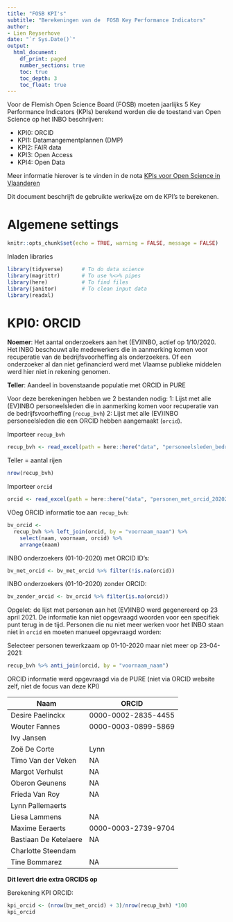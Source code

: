 ```yaml
---
title: "FOSB KPI's"
subtitle: "Berekeningen van de  FOSB Key Performance Indicators"
author:
- Lien Reyserhove
date: "`r Sys.Date()`"
output:
  html_document:
    df_print: paged
    number_sections: true
    toc: true
    toc_depth: 3
    toc_float: true
---
```


Voor de Flemish Open Science Board (FOSB) moeten jaarlijks 5 Key Performance Indicators (KPIs) berekend worden die de toestand van Open Science op het INBO beschrijven:

- KPI0: ORCID
- KPI1: Datamangementplannen (DMP)
- KPI2: FAIR data
- KPI3: Open Access
- KPI4: Open Data

Meer informatie hierover is te vinden in de nota [KPIs voor Open Science in Vlaanderen](https://www.ewi-vlaanderen.be/sites/default/files/bestanden/5fc5f512b328e9000c0007f3.pdf)

Dit document beschrijft de gebruikte werkwijze om de KPI's te berekenen.

# Algemene settings

```r
knitr::opts_chunk$set(echo = TRUE, warning = FALSE, message = FALSE)
```

Inladen libraries

```r
library(tidyverse)      # To do data science
library(magrittr)       # To use %<>% pipes
library(here)           # To find files
library(janitor)        # To clean input data
library(readxl)
```

# KPI0: ORCID

**Noemer**: Het aantal onderzoekers aan het (EV)INBO, actief op 1/10/2020. Het INBO beschouwt alle medewerkers die in aanmerking komen voor recuperatie van de bedrijfsvoorheffing als onderzoekers. Of een onderzoeker al dan niet gefinancierd werd met Vlaamse publieke middelen werd hier niet in rekening genomen. 

**Teller**: Aandeel in bovenstaande populatie met ORCID in PURE

Voor deze berekeningen hebben we 2 bestanden nodig:
1: Lijst met alle (EV)INBO personeelsleden die in aanmerking komen voor recuperatie van de bedrijfsvoorheffing (`recup_bvh`)
2: Lijst met alle (EV)INBO personeelsleden die een ORCID hebben aangemaakt (`orcid`).

Importeer `recup_bvh`

```r
recup_bvh <- read_excel(path = here::here("data", "personeelsleden_bedrijfsvermindering_20200110.xlsx"))
```


Teller = aantal rijen

```r
nrow(recup_bvh)
```

Importeer `orcid`

```r
orcid <- read_excel(path = here::here("data", "personen_met_orcid_20202304.xlsx"))
```

VOeg ORCID informatie toe aan `recup_bvh`:

```r
bv_orcid <-
  recup_bvh %>% left_join(orcid, by = "voornaam_naam") %>% 
    select(naam, voornaam, orcid) %>% 
    arrange(naam)
```

INBO onderzoekers (01-10-2020) met ORCID ID's:

```r
bv_met_orcid <- bv_met_orcid %>% filter(!is.na(orcid))
```

INBO onderzoekers (01-10-2020) zonder ORCID:

```r
bv_zonder_orcid <- bv_orcid %>% filter(is.na(orcid))
```


Opgelet: de lijst met personen aan het (EV)INBO werd gegenereerd op 23 april 2021. De informatie kan niet opgevraagd woorden voor een specifiek punt terug in de tijd. Personen die nu niet meer werken voor het INBO staan niet in `orcid` en moeten manueel opgevraagd worden:

Selecteer personen tewerkzaam op 01-10-2020 maar niet meer op 23-04-2021:

```r
recup_bvh %>% anti_join(orcid, by = "voornaam_naam")
```


ORCID informatie werd opgevraagd via de PURE (niet via ORCID website zelf, niet de focus van deze KPI)

Naam | ORCID
---  | ---
Desire Paelinckx | 0000-0002-2835-4455
Wouter Fannes |  0000-0003-0899-5869
Ivy Jansen	|
Zoë De Corte | Lynn
Timo Van der Veken | NA 
Margot Verhulst	| NA
Oberon Geunens	| NA
Frieda Van Roy |	NA	
Lynn Pallemaerts	| 
Liesa Lammens | NA
Maxime Eeraerts |	0000-0003-2739-9704	
Bastiaan De Ketelaere	| NA	
Charlotte Steendam |
Tine Bommarez	| NA

**Dit levert drie extra ORCIDS op**

Berekening KPI ORCID:

```r
kpi_orcid <- (nrow(bv_met_orcid) + 3)/nrow(recup_bvh) *100
kpi_orcid
```


